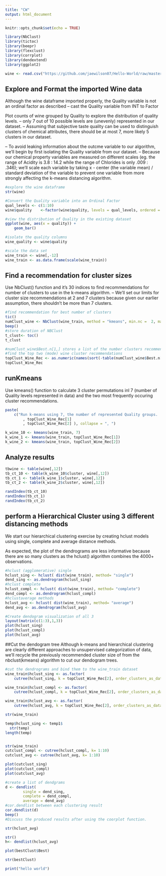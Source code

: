 ```yaml
---
title: "CW"
output: html_document
---
```


```r
knitr::opts_chunk$set(echo = TRUE)

library(NbClust)
library(tictoc)
library(beepr)
library(flexclust)
library(corrplot)
library(dendextend)
library(ggplot2)

wine <- read.csv("https://github.com/jaewilson07/Hello-World/raw/master/Data%20Mining%20Coursework/Whitewine.csv")

```

## Explore and Format the imported Wine data
Although the wine dataframe imported properly, the Quality variable is not an ordinal factor as described
-- cast the Quality variable from INT to Factor

Plot counts of wine grouped by Quality to explore the distribution of quality levels.
-- only 7 out of 10 possible levels are (unevenly) represented in our dataset.
-- Assuming that subjective taste quality can be used to distinguish clusters of chemical attributes, there should be at most 7, more likely 5 clusters in our dataset.

-- To avoid leaking information about the outcme variable to our algorithm, we'll begin by first isolating the Quality variable from our dataset.
-- Because our chemical property variables are measured on different scales (eg. the range of Acidity is 3.8 : 14.2 while the range of Chlorides is only .009 : .346); we'll scale each variable by taking x - center (the variable mean) / standard deviation of the variable to prevent one variable from more strongly affecting the k-means distancing algorithm.



```r
#explore the wine dataframe
str(wine)

#Convert the Quality variable into an Ordinal Factor
qual_levels <- c(1:10)
wine$quality	<-factor(wine$quality, levels = qual_levels, ordered = TRUE)

#view the distribution of Quality in the existing dataset
ggplot(wine, aes(x = quality)) +
	geom_bar()

#isolate the quality columns
wine_quality <- wine$quality

#scale the data set
wine_train <- wine[,-12]
wine_train <- as.data.frame(scale(wine_train))

```

## Find a recommendation for cluster sizes
Use NbClust() function and it's 30 indices to find recommendations for number of clusters to use in the k-means algorithm.
-- We'll set our limits for cluster size recommendations at 2 and 7 clusters because given our earlier assumption, there shouldn't be more than 7 clusters.



```r

#find recommendation for best number of clusters
tic()
numClust_wine <- NbClust(wine_train, method = "kmeans", min.nc =  2, max.nc = 7)
beep()
#store duration of NBClust
t_clust<- toc()
t_clust

#numClust_wine$Best.n[1,] stores a list of the number clusters recommended by each index
#find the top two (mode) wine cluster recommendations
topClust_Wine_Rec <- as.numeric(names(sort(-table(numClust_wine$Best.n[1,])))[1:2])
topClust_Wine_Rec

```

## runKmeans
Use kmeans() function to calculate 3 cluster permutations inl 7 (number of Quality levels represented in data) and the two most frequently occuring cluster recommendations.
```r
paste(
	c("Run k-means using 7, the number of represented Quality groups.  Additionally run k-means with the following cluster sizes"
		, topClust_Wine_Rec[1]
		, topClust_Wine_Rec[2] ), collapse = ", ")

k_wine_10 <- kmeans(wine_train, 7)
k_wine_1 <- kmeans(wine_train, topClust_Wine_Rec[1])
k_wine_2 <- kmeans(wine_train, topClust_Wine_Rec[2])
```

## Analyze results

```r
tbwine <- table(wine[,12])
tb_ct_10 <- table(k_wine_10$cluster, wine[,12])
tb_ct_1 <- table(k_wine_1$cluster, wine[,12])
tb_ct_2 <- table(k_wine_2$cluster, wine[,12])

randIndex(tb_ct_10)
randIndex(tb_ct_1)
randIndex(tb_ct_2)
```


## perform a Hierarchical Cluster using 3 different distancing methods
We start our hierarchical clustering exercise by creating hclust models using single, complete and average distance methods.

As expected, the plot of the dendrograms are less informative because there are so many clusters as the hclust() algorithm combines the 4000+ observations.  

```r
#hclust (agglomerative) single
hclust_sing <- hclust( dist(wine_train), method= "single")
dend_sing <- as.dendrogram(hclust_sing)
#hclust complete
hclust_compl <- hclust( dist(wine_train), method= "complete")
dend_compl <- as.dendrogram(hclust_compl)
#hclustaverage methods
hclust_avg <- hclust( dist(wine_train), method= "average")
dend_avg <- as.dendrogram(hclust_avg)

#Create dendogram visualization of all 3
layout(matrix(c(1:3),1,3))
plot(hclust_sing)
plot(hclust_compl)
plot(hclust_avg)


```


##Cut the dendogram tree
Although k-means and hierarchical clustering are clearly different approaches to unsupervised categorization of data, we'll recycle the previously recommended cluster size of from the nbclust(kmeans) algorithm to cut our dendogram trees.
```r
#cut the dendrograms and bind them to the wine_train dataset
wine_train$hclust_sing <- as.factor(
    cutree(hclust_sing, k = topClust_Wine_Rec[2], order_clusters_as_data =  FALSE))

wine_train$hclust_compl <- as.factor(
    cutree(hclust_compl, k = topClust_Wine_Rec[2], order_clusters_as_data =  FALSE))

wine_train$hclust_avg <- as.factor(
    cutree(hclust_avg, k = topClust_Wine_Rec[2], order_clusters_as_data =  FALSE))

str(wine_train)

temp$hclust_sing <- temp1$
  str(temp)
length(temp)


str(wine_train)
cutclust_compl <- cutree(hclust_compl, k= 1:10)
cutclust_avg <- cutree(hclust_avg, k= 1:10)

plot(cutclust_sing)
plot(cutclust_compl)
plot(cutclust_avg)

#create a list of dendgrams
d <- dendlist(
		single = dend_sing,
		complete = dend_compl,
		average = dend_avg)
#cor.dendlist between each clustering result 
cor.dendlist(d)
beep()
#Discuss the produced results after using the coorplot function.

str(hclust_avg)

str()
h<- dendlist(hclust_avg)

plot(bestClust$Best)

str(bestClust)

print("hello world")

```

